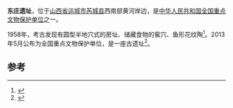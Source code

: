 {{文物保护单位
| 级别 = 全国
| Cat = 山西全国重点文物保护单位
| 省区市 = 山西省
| 图片 = 
| 名称 = 西王村遗址
| 编号 = 7-0042-1-040
| 分类 = 古遗址
| 时代 = 新石器时代
| 所在 = [[山西省|山西省]][[运城市|运城市]][[芮城县|芮城县]]
| 登录 = 2013年3月
}}
'''东庄遗址'''，位于[[山西省|山西省]][[运城市|运城市]][[芮城县|芮城县]]西南部黄河岸边，是[[中华人民共和国|中华人民共和国]][[全国重点文物保护单位|全国重点文物保护单位]]之一。

1958年，考古发现有圆型半地穴式的房址、储藏食物的窖穴、鱼形花纹陶<ref>{{cite journal|author=中国科学院考古研究所山西工作队|title=山西芮城东庄村和西王村遗址的发掘|journal=《考古学报》|year=1973年|issue=01期|url=http://www.cnki.com.cn/Article/CJFDTotal-KGXB197301000.htm|accessdate=2014-06-29|archive-date=2013-10-21|archive-url=https://web.archive.org/web/20131021005702/http://www.cnki.com.cn/Article/CJFDTOTAL-KGXB197301000.htm|dead-url=no}}</ref>。2013年5月公布为全国重点文物保护单位，是一座古遗址<ref>{{cite news|title=山西省文物保护单位|url=http://www.jrsx.com.cn/tssx/sxzz/090319_2.htm|accessdate=2012-05-12|newspaper=今日山西网|deadurl=yes|archiveurl=https://web.archive.org/web/20131014163748/http://www.jrsx.com.cn/tssx/sxzz/090319_2.htm|archivedate=2013-10-14}}</ref>。

== 参考 ==
{{reflist}}
{{全国重点文物保护单位小作品}}
{{山西全国重点文物保护单位}}